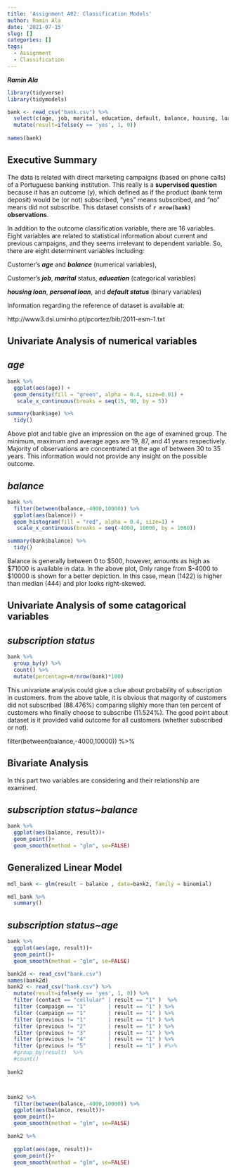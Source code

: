 ```yaml
---
title: 'Assignment A02: Classification Models'
author: Ramin Ala
date: '2021-07-15'
slug: []
categories: []
tags:
  - Assignment
  - Classification
---
```

***Ramin Ala***


```r
library(tidyverse)
library(tidymodels)

bank <- read_csv("bank.csv") %>%
  select(c(age, job, marital, education, default, balance, housing, loan, y)) %>%
  mutate(result=ifelse(y == 'yes', 1, 0))
 
names(bank)

```

## Executive Summary

The data is related with direct marketing campaigns (based on phone calls) of a Portuguese banking institution. This really is a **supervised question** because it has an outcome (y), which defined as if the product (bank term deposit) would be (or not) subscribed, "yes" means subscribed, and "no" means did not subscribe. This dataset consists of **`r nrow(bank)` observations**.

In addition to the outcome classification variable, there are 16 variables. Eight variables are related to statistical information about current and previous campaigns, and they seems irrelevant to  dependent variable. So, there are eight determinent variables Including:

Customer's ***age*** and ***balance*** (numerical variables),

Customer's ***job***, ***marital*** status, ***education***  (categorical variables)
 
***housing loan***, ***personal loan***, and ***default status*** (binary variables)  

Information regarding the reference of dataset is available at:

http://www3.dsi.uminho.pt/pcortez/bib/2011-esm-1.txt

## Univariate Analysis of numerical variables

## *age*

```r
bank %>%
  ggplot(aes(age)) +
  geom_density(fill = "green", alpha = 0.4, size=0.01) +
   scale_x_continuous(breaks = seq(15, 90, by = 5))

summary(bank$age) %>%
  tidy() 
```

Above plot and table give an impression on the age of examined group. The minimum, maximum and average ages are 19, 87, and 41 years respectively. Majority of observations are concentrated at the age of between 30 to 35 years. This information would not provide any insight on the possible outcome.


## *balance*

```r
bank %>%
  filter(between(balance,-4000,10000)) %>%
  ggplot(aes(balance)) +
  geom_histogram(fill = "red", alpha = 0.4, size=1) +
   scale_x_continuous(breaks = seq(-4000, 10000, by = 1000))

summary(bank$balance) %>%
  tidy()
```

Balance is generally between 0 to $500, however, amounts as high as $71000 is available in data. In the above plot, Only range from $-4000 to $10000 is shown for a better depiction. In this case, mean (1422) is higher than median (444) and plor looks right-skewed.

## Univariate Analysis of some catagorical variables

## *subscription status*

```r
bank %>%
  group_by(y) %>%
  count() %>%
  mutate(percentage=n/nrow(bank)*100)
```


This univariate analysis could give a clue about probability of subscription in customers. from the above table, it is obvious that magority of customers did not subscribed (88.476%) comparing slighly more than ten percent of customers who finally choose to subscribe (11.524%). The good point about dataset is it provided valid outcome for all customers (whether subscribed or not).


filter(between(balance,-4000,10000)) %>%

## Bivariate Analysis

In this part two variables are considering and their relationship are examined.

## *subscription status~balance*

```r

bank %>%
  ggplot(aes(balance, result))+
  geom_point()+
  geom_smooth(method = "glm", se=FALSE)

```

## Generalized Linear Model


```r
mdl_bank <- glm(result ~ balance , data=bank2, family = binomial)

mdl_bank %>%
  summary()
```



## *subscription status~age*


```r

bank %>%
  ggplot(aes(age, result))+
  geom_point()+
  geom_smooth(method = "glm", se=FALSE)

```






```r

bank2d <- read_csv("bank.csv")
names(bank2d)
bank2 <- read_csv("bank.csv") %>%
  mutate(result=ifelse(y == 'yes', 1, 0)) %>%
  filter (contact == "cellular" | result == "1" )  %>%
  filter (campaign == "1"       | result == "1" ) %>%
  filter (campaign == "1"       | result == "1" ) %>%
  filter (previous != "1"       | result == "1" ) %>%
  filter (previous != "2"       | result == "1" ) %>%
  filter (previous != "3"       | result == "1" ) %>%
  filter (previous != "4"       | result == "1" ) %>%
  filter (previous != "5"       | result == "1" ) #%>%
  #group_by(result)  %>%
  #count()
  
bank2




```

```r
bank2 %>%
  filter(between(balance,-4000,10000)) %>%
  ggplot(aes(balance, result))+
  geom_point()+
  geom_smooth(method = "glm", se=FALSE)
```




```r
bank2 %>%
  
  ggplot(aes(age, result))+
  geom_point()+
  geom_smooth(method = "glm", se=FALSE)
```


